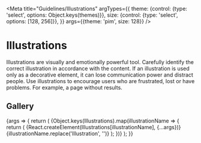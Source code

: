 

<Meta
  title="Guidelines/Illustrations"
  argTypes={{
    theme: {control: {type: 'select', options: Object.keys(themes)}},
    size: {control: {type: 'select', options: [128, 256]}},
  }}
  args={{theme: 'pim', size: 128}}
/>

# Illustrations

Illustrations are visually and emotionally powerful tool. Carefully identify the correct illustration in accordance with the content. If an illustration is used only as a decorative element, it can lose communication power and distract people. Use illustrations to encourage users who are frustrated, lost or have problems. For example, a page without results.

## Gallery

<ArgsTable story="Standard" />

<Canvas>
  <Story name="Standard">
    {args => {
      return (
        <ThemeProvider theme={themes[args.theme]}>
          <PreviewGrid width={args.size + 40}>
            {Object.keys(Illustrations).map(illustrationName => {
              return (
                <PreviewCard key={illustrationName}>
                  <PreviewContainer>{React.createElement(Illustrations[illustrationName], {...args})}</PreviewContainer>
                  <LabelContainer>{illustrationName.replace('Illustration', '')}</LabelContainer>
                </PreviewCard>
              );
            })}
          </PreviewGrid>
        </ThemeProvider>
      );
    }}
  </Story>
</Canvas>
